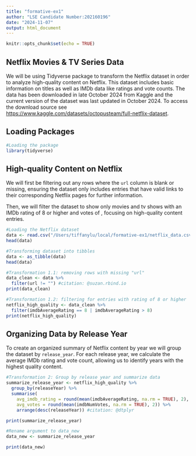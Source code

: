 ```yaml
---
title: "formative-ex1"
author: "LSE Candidate Number:202160196"
date: "2024-11-07"
output: html_document
---
```


```r
knitr::opts_chunk$set(echo = TRUE)
```

## Netflix Movies & TV Series Data

We will be using Tidyverse package to transform the Netflix dataset in order to analyze high-quality content on Netflix. This dataset includes basic information on titles as well as IMDb data like ratings and vote counts. The data has been downloaded in late October 2024 from Kaggle and the current version of the dataset was last updated in October 2024. To access the download source see <https://www.kaggle.com/datasets/octopusteam/full-netflix-dataset>.

## Loading Packages

```r
#Loading the package
library(tidyverse)
```

## High-quality Content on Netflix

We will first be filtering out any rows where the `url` column is blank or missing, ensuring the dataset only includes entries that have valid links to their corresponding Netflix pages for further information.

Then, we will filter the dataset to show only movies and tv shows with an IMDb rating of 8 or higher and votes of , focusing on high-quality content entries.

```r
#Loading the Netflix dataset
data <- read.csv("/Users/tiffanylu/local/formative-ex1/netflix_data.csv")
head(data)

#Transforming dataset into tibbles
data <- as_tibble(data)
head(data)

#Transformation 1.1: removing rows with missing "url" 
data_clean <- data %>%
  filter(url != "") #citation: @suzan.rbind.io
print(data_clean)

#Transformation 1.2: filtering for entries with rating of 8 or higher
netflix_high_quality <- data_clean %>%
  filter(imdbAverageRating == 8 | imdbAverageRating > 8)
print(netflix_high_quality)

```

## Organizing Data by Release Year

To create an organized summary of Netflix content by year we will group the dataset by `release_year`. For each release year, we calculate the average IMDb rating and vote count, allowing us to identify years with the highest quality content.

```r
#Transformation 2: Group by release year and summarize data
summarize_release_year <- netflix_high_quality %>%
  group_by(releaseYear) %>%
  summarise(
    avg_imdb_rating = round(mean(imdbAverageRating, na.rm = TRUE), 2),
    avg_votes = round(mean(imdbNumVotes, na.rm = TRUE), 2)) %>%
    arrange(desc(releaseYear)) #citation: @dtplyr

print(summarize_release_year)

#Rename argument to data_new
data_new <- summarize_release_year

print(data_new)
```
